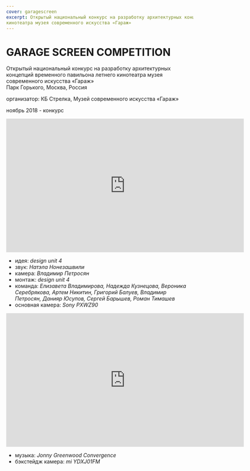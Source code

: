 ```yaml
---
cover: garagescreen
excerpt: Открытый национальный конкурс на разработку архитектурных концепций временного павильона летнего
кинотеатра музея современного искусства «Гараж»
---
```


# GARAGE SCREEN COMPETITION

Открытый национальный конкурс на разработку архитектурных концепций временного павильона летнего
кинотеатра музея современного искусства «Гараж»<br/>
Парк Горького, Москва, Россия

организатор: КБ Стрелка, Музей современного искусства «Гараж»

ноябрь 2018 - конкурс


<iframe src="https://player.vimeo.com/video/299900344" width="640" height="360" frameborder="0" webkitallowfullscreen mozallowfullscreen allowfullscreen></iframe>

- идея: _design unit 4_
- звук: _Натэла Нонезашвили_
- камера: _Владимир Петросян_
- монтаж: _design unit 4_
- команда: _Елизавета Владимирова, Надежда Кузнецова, Вероника Серебрякова, Артем Никитин, Григорий Балуев, Владимир Петросян, Данияр Юсупов, Сергей Барышев, Роман Тимашев_
- основная камера: _Sony PXWZ90_

<iframe src="https://player.vimeo.com/video/299973652" width="640" height="360" frameborder="0" webkitallowfullscreen mozallowfullscreen allowfullscreen></iframe>

- музыка: _Jonny Greenwood Convergence_
- бэкстейдж камера: _mi YDXJ01FM_

